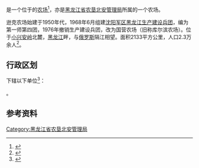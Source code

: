 {{中国乡级行政区|23/11/23/500/000
|行政区全称           = {{PAGENAMEBASE}}
|上级行政区           = [[黑龙江省农垦北安管理局|黑龙江省农垦北安管理局]]
}}

'''{{PAGENAMEBASE}}'''是一个位于{{PRC admin/fullname|23/11/23/500/000|3}}的[[农场|农场]]<ref>{{PRC admin/ref sgc|{{PRC admin/parent|23/11/23/500/000}}}}</ref>，亦是[[黑龙江省农垦北安管理局|黑龙江省农垦北安管理局]]所属的一个农场。

逊克农场始建于1950年代，1968年6月组建[[沈阳军区|沈阳军区]][[黑龙江生产建设兵团|黑龙江生产建设兵团]]，编为第一师第四团，1976年撤销生产建设兵团，改为国营农场（旧称库尔滨农场）。位于[[小兴安岭|小兴安岭]]北麓，[[黑龙江|黑龙江]]畔，与[[俄罗斯|俄罗斯]]隔江相望。面积2133平方公里，人口2.3万余人<ref>{{cite web |title=逊克农场 |url=http://zw.chinabdh.com/BDHxknc/index.jhtml |website=黑龙江省农垦总局}}</ref>。

== 行政区划 ==
{{PAGENAMEBASE}}下辖以下单位<ref>{{PRC admin/ref sgc|23/11/23/500/000}}</ref>：

{{PRC admin/children|23/11/23/500/000}}。

== 参考资料 ==
{{reflist}}

{{黑龙江行政区划小作品}}
{{PRC admin/navcat|23/11/23/500/000}}
{{黑龙江省农垦总局}}

[[Category:黑龙江省农垦北安管理局|Category:黑龙江省农垦北安管理局]]